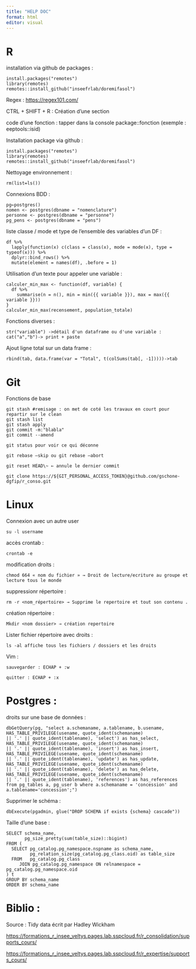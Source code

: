 ```yaml
---
title: "HELP DOC"
format: html
editor: visual
---
```


# R

installation via github de packages :

``` {style="color:blue"}
install.packages("remotes")
library(remotes)
remotes::install_github("inseefrlab/doremifasol")
```

Regex : <https://regex101.com/>

CTRL + SHIFT + R : Création d'une section

code d'une fonction : tapper dans la console package::fonction (exemple : eeptools::isid)

Installation package via github :

``` {style="color:blue"}
install.packages("remotes")
library(remotes)
remotes::install_github("inseefrlab/doremifasol")
```

Nettoyage environnement :

``` {style="color:blue"}
rm(list=ls())
```

Connexions BDD :

``` {style="color:blue"}
pg←postgres()
nomen <- postgres(dbname = "nomenclature")
personne <- postgres(dbname = "personne") 
pg_pens <- postgres(dbname = "pens")
```

liste classe / mode et type de l'ensemble des variables d'un DF :

``` {style="color:blue"}
df %>% 
  lapply(function(x) c(class = class(x), mode = mode(x), type = typeof(x))) %>%  
  dplyr::bind_rows() %>%  
  mutate(element = names(df), .before = 1) 
```

Utilisation d'un texte pour appeler une variable :

``` {style="color:blue"}
calculer_min_max <- function(df, variable) {
  df %>%
    summarise(n = n(), min = min({{ variable }}), max = max({{ variable }}))
}
calculer_min_max(recensement, population_totale)
```

Fonctions diverses :

``` {style="color:blue"}
str("variable") ->détail d'un dataframe ou d'une variable :
cat("a","b")-> print + paste
```


Ajout ligne total sur un data frame : 
```{style="color:blue"}
rbind(tab, data.frame(var = "Total", t(colSums(tab[, -1]))))->tab
```

# Git
Fonctions de base
``` {style="color:blue"}

git stash #remisage : on met de coté les travaux en court pour repartir sur le clean
git stash list
git stash apply
git commit -m:"blabla"
git commit --amend
```

``` {style="color:blue"}
git status pour voir ce qui déconne
```

``` {style="color:blue"}
git rebase –skip ou git rebase –abort
```

``` {style="color:blue"}
git reset HEAD\~ ← annule le dernier commit
```

``` {style="color:blue"}
git clone https://${GIT_PERSONAL_ACCESS_TOKEN}@github.com/gschone-dgfip/r_conso.git
```


# Linux

Connexion avec un autre user

``` {style="color:blue"}
su -l username
```

accès crontab :

``` {style="color:blue"}
crontab -e
```

modification droits :

``` {style="color:blue"}
chmod 664 « nom du fichier » → Droit de lecture/ecriture au groupe et lecture tous le monde 
```

suppressionr répertoire :

``` {style="color:blue"}
rm -r <nom_répertoire> → Supprime le repertoire et tout son contenu .
```

création répertoire :

``` {style="color:blue"}
Mkdir <nom dossier> → création repertoire
```

Lister fichier répertoire avec droits :

``` {style="color:blue"}
ls -al affiche tous les fichiers / dossiers et les droits
```

Vim :

``` {style="color:blue"}
sauvegarder : ECHAP + :w

quitter : ECHAP + :x
```

# Postgres :

droits sur une base de données :

``` {style="color:blue"}
dbGetQuery(pg, "select a.schemaname, a.tablename, b.usename,
HAS_TABLE_PRIVILEGE(usename, quote_ident(schemaname) 
|| '.' || quote_ident(tablename), 'select') as has_select, 
HAS_TABLE_PRIVILEGE(usename, quote_ident(schemaname) 
|| '.' || quote_ident(tablename), 'insert') as has_insert,
HAS_TABLE_PRIVILEGE(usename, quote_ident(schemaname)
|| '.' || quote_ident(tablename), 'update') as has_update,
HAS_TABLE_PRIVILEGE(usename, quote_ident(schemaname) 
|| '.' || quote_ident(tablename), 'delete') as has_delete, 
HAS_TABLE_PRIVILEGE(usename, quote_ident(schemaname) 
|| '.' || quote_ident(tablename), 'references') as has_references 
from pg_tables a, pg_user b where a.schemaname = 'concession' and a.tablename='concession';")
```

Supprimer le schéma :

``` {style="color:blue"}
dbExecute(pgadmin, glue("DROP SCHEMA if exists {schema} cascade"))
```

Taille d'une base :

``` {style="color:blue"}
SELECT schema_name, 
       pg_size_pretty(sum(table_size)::bigint)       
FROM (
  SELECT pg_catalog.pg_namespace.nspname as schema_name,
         pg_relation_size(pg_catalog.pg_class.oid) as table_size
  FROM   pg_catalog.pg_class
     JOIN pg_catalog.pg_namespace ON relnamespace = pg_catalog.pg_namespace.oid
) t
GROUP BY schema_name
ORDER BY schema_name
```

# Biblio :

Source : Tidy data écrit par Hadley Wickham

<https://formations_r_insee_veltys.pages.lab.sspcloud.fr/r_consolidation/supports_cours/>

<https://formations_r_insee_veltys.pages.lab.sspcloud.fr/r_expertise/supports_cours/>
